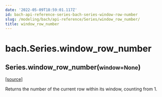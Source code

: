 ```yaml
---
date: '2022-05-09T18:59:01.117Z'
id: bach-api-reference-series-bach-series-window-row-number
slug: /modeling/bach/api-reference/Series/window_row_number/
title: window_row_number
---
```


# bach.Series.window_row_number

<div className="method">

<h2 className="signature-method"><span className="additional-name">Series.</span><span className="name">window_row_number(</span><small className="parameter-list"><span className="parameter" id="window">window=None</span></small>)</h2>


&#8203;<span className="view-source">[[source]](https://github.com/objectiv/objectiv-analytics/blob/main/bach/bach/series/series.py)</span>

<div className="content">

Returns the number of the current row within its window, counting from 1.


</div>


</div>
